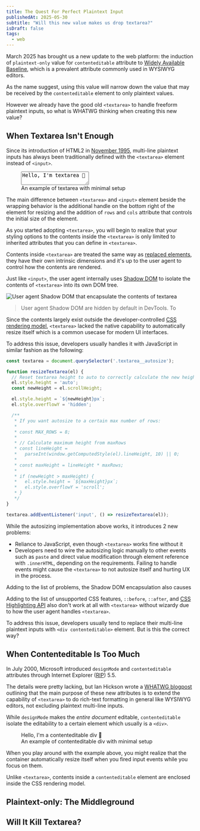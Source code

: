```yaml
---
title: The Quest For Perfect Plaintext Input
publishedAt: 2025-05-30
subtitle: "Will this new value makes us drop textarea?"
isDraft: false
tags:
  - web
---
```


March 2025 has brought us a new update to the web platform: the induction of `plaintext-only` value for
`contenteditable` attribute to [Widely Available Baseline](https://web.dev/blog/contenteditable-plaintext-only-baseline),
which is a prevalent attribute commonly used in WYSIWYG editors.

As the name suggest, using this value will narrow down the value that may be received by the `contenteditable` element to only plaintext values.

However we already have the good old `<textarea>` to handle freeform plaintext inputs, so what is WHATWG thinking when creating
this new value?

## When Textarea Isn't Enough

Since its introduction of HTML2 in [November 1995](https://www.w3.org/MarkUp/html-spec/), multi-line plaintext inputs has always
been traditionally defined with the `<textarea>` element instead of `<input>`.

<figure class="my-4 w-full max-w-4/5 mx-auto">
  <textarea class="border border-separator p-2 font-mono w-full bg-background transition-colors">Hello, I'm textarea 👋</textarea>
  <figcaption class="text-xs italic text-center">An example of textarea with minimal setup</figcaption>
</figure>

The main difference between `<textarea>` and `<input>` element beside the wrapping behavior is the additional handle on the bottom right
of the element for resizing and the addition of `rows` and `cols` attribute that controls the initial size of the element.

As you started adopting `<textarea>`, you will begin to realize that your styling options to the contents inside the `<textarea>`
is only limited to inherited attributes that you can define in `<textarea>`.

Contents inside `<textarea>` are treated the same way as [replaced elements](https://html.spec.whatwg.org/multipage/rendering.html#replaced-elements),
they have their own intrinsic dimensions and it's up to the user agent to control how the contents are rendered.

Just like `<input>`, the user agent internally uses [Shadow DOM](https://developer.mozilla.org/en-US/docs/Web/API/Web_components/Using_shadow_DOM)
to isolate the contents of `<textarea>` into its own DOM tree.

![User agent Shadow DOM that encapsulate the contents of textarea](https://res.cloudinary.com/namchee/image/upload/v1748674003/posts/the-quest-for-perfect-plaintext-input/textarea-shadow-dom)

> User agent Shadow DOM are hidden by default in DevTools. To

Since the contents largely exist outside the developer-controlled [CSS rendering model](https://www.w3.org/TR/WD-CSS2/visuren.html),
`<textarea>` lacked the native capability to automatically resize itself which is a common usecase for modern UI interfaces.

To address this issue, developers usually handles it with JavaScript in similar fashion as the following:

```js title=textarea.js
const textarea = document.querySelector('.textarea__autosize');

function resizeTextarea(el) {
  // Reset textarea height to auto to correctly calculate the new height
  el.style.height = 'auto';
  const newHeight = el.scrollHeight;

  el.style.height = `${newHeight}px`;
  el.style.overflowY = 'hidden';

  /**
   * If you want autosize to a certain max number of rows:
   *
   * const MAX_ROWS = 8;
   *
   * // Calculate maximum height from maxRows
   * const lineHeight =
   *   parseInt(window.getComputedStyle(el).lineHeight, 10) || 0;
   *
   * const maxHeight = lineHeight * maxRows;
   *
   * if (newHeight > maxHeight) {
   *   el.style.height = `${maxHeight}px`;
   *   el.style.overflowY = 'scroll';
   * }
   */
}

textarea.addEventListener('input', () => resizeTextarea(el));
```

While the autosizing implementation above works, it introduces 2 new problems:

- Reliance to JavaScript, even though `<textarea>` works fine without it
- Developers need to wire the autosizing logic manually to other events such as `paste` and direct value modification
through element reference with `.innerHTML`, depending on the requirements. Failing to handle events might cause the `<textarea>`
to not autosize itself and hurting UX in the process.

Adding to the list of problems, the Shadow DOM encapsulation also causes

Adding to the list of unsupported CSS features, `::before`, `::after`, and
[CSS Highlighting API](https://developer.mozilla.org/en-US/docs/Web/API/CSS_Custom_Highlight_API) also don't
work at all with `<textarea>` without wizardy due to how the user agent handles `<textarea>`.

To address this issue, developers usually tend to replace their multi-line plaintext inputs with
`<div contenteditable>` element. But is this the correct way?

## When Contenteditable Is Too Much

In July 2000, Microsoft introduced `designMode` and `contenteditable` attributes through Internet Explorer
([RIP](https://techcommunity.microsoft.com/blog/windows-itpro-blog/internet-explorer-11-desktop-app-retirement-faq/2366549)) 5.5.

The details were pretty lacking, but Ian Hickson wrote a [WHATWG blogpost](https://lists.whatwg.org/pipermail/whatwg-whatwg.org/2004-November/002313.html)
outlining that the main purpose of these new attributes is to extend the capability of `<textarea>` to do
rich-text formatting in general like WYSIWYG editors, not excluding plaintext multi-line inputs.

While `designMode` makes the *entire document* editable, `contenteditable` isolate the editability to a certain element which usually is a `<div>`.

<figure class="my-4 w-full max-w-4/5 mx-auto">
  <div contenteditable class="border border-separator p-2 font-mono w-full bg-background transition-colors min-h-16">Hello, I'm a contenteditable div 👋</div>
  <figcaption class="text-xs italic text-center mt-2">An example of contenteditable div with minimal setup</figcaption>
</figure>

When you play around with the example above, you might realize that the container automatically resize itself
when you fired input events while you focus on them.

Unlike `<textarea>`, contents inside a `contenteditable` element are enclosed inside the CSS rendering model.

## Plaintext-only: The Middleground

## Will It Kill Textarea?
